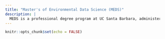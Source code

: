 ```yaml
---
title: "Master's of Environmental Data Science (MEDS)"
description: |
  MEDS is a professional degree program at UC Santa Barbara, administered by the Bren School of Environmental Science & Management in partnership with the National Center for Ecological Analysis and Synthesis. The 11-month program is designed to train environmental professionals in data science skills. Coursework includes scientific programming, machine learning, remote sensing, spatial analysis, data visualization and much more. The program ends with a 6-month group Capstone project. These projects are proposed by clients with a need for data science solutions to solve their environmental problems or answer environmentally-related questions. Students work in groups of 3-4 during the Winter and Spring quarter and present final results at the end of the year. 
---
```


```r
knitr::opts_chunk$set(echo = FALSE)
```

